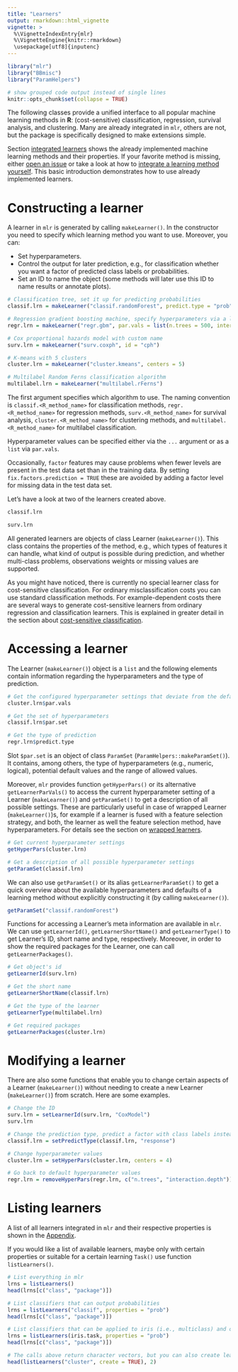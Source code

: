 ```yaml
---
title: "Learners"
output: rmarkdown::html_vignette
vignette: >
  %\VignetteIndexEntry{mlr}
  %\VignetteEngine{knitr::rmarkdown}
  \usepackage[utf8]{inputenc}
---
```


```r
library("mlr")
library("BBmisc")
library("ParamHelpers")

# show grouped code output instead of single lines
knitr::opts_chunk$set(collapse = TRUE)
```

The following classes provide a unified interface to all popular machine learning methods in **R**:
(cost-sensitive) classification, regression, survival analysis, and clustering.
Many are already integrated in `mlr`, others are not, but the package is specifically designed to make extensions simple.

Section [integrated learners](integrated_learners.html){target="_blank"} shows the already implemented machine learning methods and their properties.
If your favorite method is missing, either [open an issue](https://github.com/mlr-org/mlr/issues) or take a look at how to [integrate a learning method yourself](create_learners.html){target="_blank"}.
This basic introduction demonstrates how to use already implemented learners.

# Constructing a learner

A learner in `mlr` is generated by calling `makeLearner()`.
In the constructor you need to specify which learning method you want to use.
Moreover, you can:

* Set hyperparameters.
* Control the output for later prediction, e.g., for classification whether you want a factor of predicted class labels or probabilities.
* Set an ID to name the object (some methods will later use this ID to name results or annotate plots).

```r
# Classification tree, set it up for predicting probabilities
classif.lrn = makeLearner("classif.randomForest", predict.type = "prob", fix.factors.prediction = TRUE)

# Regression gradient boosting machine, specify hyperparameters via a list
regr.lrn = makeLearner("regr.gbm", par.vals = list(n.trees = 500, interaction.depth = 3))

# Cox proportional hazards model with custom name
surv.lrn = makeLearner("surv.coxph", id = "cph")

# K-means with 5 clusters
cluster.lrn = makeLearner("cluster.kmeans", centers = 5)

# Multilabel Random Ferns classification algorithm
multilabel.lrn = makeLearner("multilabel.rFerns")
```

The first argument specifies which algorithm to use.
The naming convention is ``classif.<R_method_name>`` for classification methods, ``regr.<R_method_name>`` for regression methods, ``surv.<R_method_name>`` for survival analysis, ``cluster.<R_method_name>`` for clustering methods, and ``multilabel.<R_method_name>`` for multilabel classification.

Hyperparameter values can be specified either via the ``...`` argument or as a `list` via ``par.vals``.

Occasionally, `factor` features may cause problems when fewer levels are present in the test data set than in the training data.
By setting ``fix.factors.prediction = TRUE`` these are avoided by adding a factor level for missing data in the test data set.

Let's have a look at two of the learners created above.

```r
classif.lrn

surv.lrn
```

All generated learners are objects of class Learner (`makeLearner()`).
This class contains the properties of the method, e.g., which types of features it can handle, what kind of output is possible during prediction, and whether multi-class problems, observations weights or missing values are supported.

As you might have noticed, there is currently no special learner class for cost-sensitive classification.
For ordinary misclassification costs you can use standard classification methods.
For example-dependent costs there are several ways to generate cost-sensitive learners from ordinary regression and classification learners. 
This is explained in greater detail in the section about [cost-sensitive classification](cost_sensitive_classif.html){target="_blank"}.

# Accessing a learner

The Learner (`makeLearner()`) object is a `list` and the following elements contain information regarding the hyperparameters and the type of prediction.

```r
# Get the configured hyperparameter settings that deviate from the defaults
cluster.lrn$par.vals

# Get the set of hyperparameters
classif.lrn$par.set

# Get the type of prediction
regr.lrn$predict.type
```

Slot ``$par.set`` is an object of class `ParamSet` (`ParamHelpers::makeParamSet()`).
It contains, among others, the type of hyperparameters (e.g., numeric, logical), potential default values and the range of allowed values.

Moreover, `mlr` provides function `getHyperPars()` or its alternative `getLearnerParVals()` to access the current hyperparameter setting of a Learner (`makeLearner()`) and `getParamSet()` to get a description of all possible settings.
These are particularly useful in case of wrapped Learner (`makeLearner()`)s, for example if a learner is fused with a feature selection strategy, and both, the learner as well the feature selection method, have hyperparameters.
For details see the section on [wrapped learners](wrapper.md).

```r
# Get current hyperparameter settings
getHyperPars(cluster.lrn)

# Get a description of all possible hyperparameter settings
getParamSet(classif.lrn)
```

We can also use `getParamSet()` or its alias `getLearnerParamSet()` to get a quick overview about the available hyperparameters and defaults of a learning method without explicitly constructing it (by calling `makeLearner()`).

```r
getParamSet("classif.randomForest")
```

Functions for accessing a Learner's meta information are available in `mlr`. We can use `getLearnerId()`, `getLearnerShortName()` and `getLearnerType()` to get Learner's ID, short name and type, respectively. 
Moreover, in order to show the required packages for the Learner, one can call `getLearnerPackages()`.

```r
# Get object's id
getLearnerId(surv.lrn)

# Get the short name
getLearnerShortName(classif.lrn)

# Get the type of the learner
getLearnerType(multilabel.lrn)

# Get required packages
getLearnerPackages(cluster.lrn)
```

# Modifying a learner

There are also some functions that enable you to change certain aspects of a Learner (`makeLearner()`) without needing to create a new Learner (`makeLearner()`) from scratch.
Here are some examples.

```r
# Change the ID
surv.lrn = setLearnerId(surv.lrn, "CoxModel")
surv.lrn

# Change the prediction type, predict a factor with class labels instead of probabilities
classif.lrn = setPredictType(classif.lrn, "response")

# Change hyperparameter values
cluster.lrn = setHyperPars(cluster.lrn, centers = 4)

# Go back to default hyperparameter values
regr.lrn = removeHyperPars(regr.lrn, c("n.trees", "interaction.depth"))
```

# Listing learners

A list of all learners integrated in `mlr` and their respective properties is shown in the [Appendix](integrated_learners.html){target="_blank"}.

If you would like a list of available learners, maybe only with certain properties or suitable for a certain learning `Task()` use function `listLearners()`.

```r
# List everything in mlr
lrns = listLearners()
head(lrns[c("class", "package")])

# List classifiers that can output probabilities
lrns = listLearners("classif", properties = "prob")
head(lrns[c("class", "package")])

# List classifiers that can be applied to iris (i.e., multiclass) and output probabilities
lrns = listLearners(iris.task, properties = "prob")
head(lrns[c("class", "package")])

# The calls above return character vectors, but you can also create learner objects
head(listLearners("cluster", create = TRUE), 2)
```
